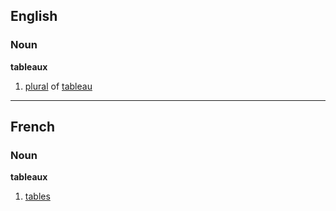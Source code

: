==English==
===Noun===
'''tableaux'''
# [[plural]] of [[tableau]]
----
==French==
===Noun===
'''tableaux'''
# [[table]]s